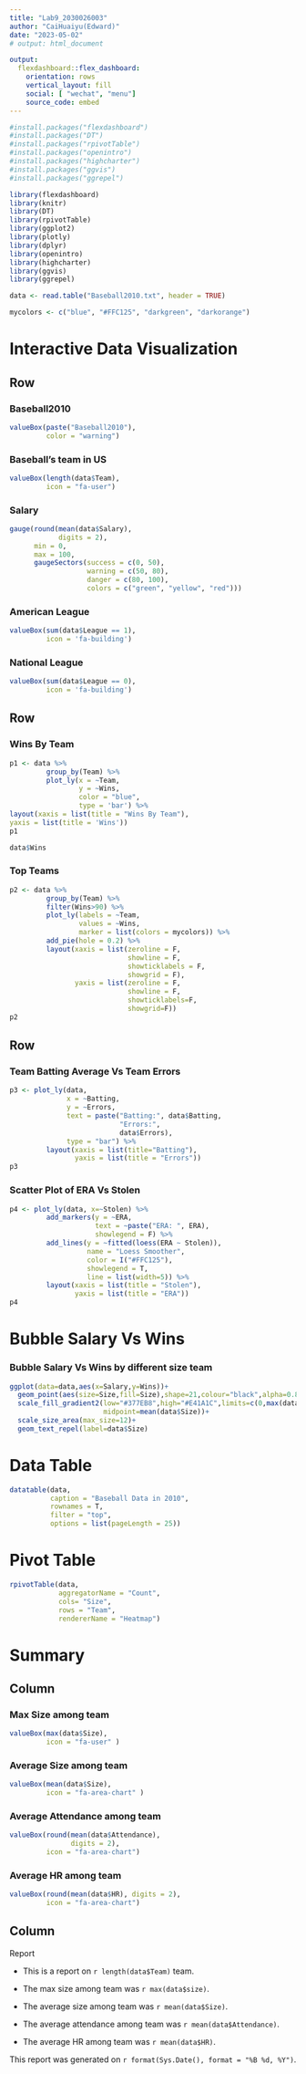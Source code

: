```yaml
---
title: "Lab9_2030026003"
author: "CaiHuaiyu(Edward)"
date: "2023-05-02"
# output: html_document

output: 
  flexdashboard::flex_dashboard:
    orientation: rows
    vertical_layout: fill
    social: [ "wechat", "menu"]
    source_code: embed
---
```


```r
#install.packages("flexdashboard")
#install.packages("DT")
#install.packages("rpivotTable")
#install.packages("openintro")
#install.packages("highcharter")
#install.packages("ggvis")
#install.packages("ggrepel")
```

```r
library(flexdashboard)
library(knitr)
library(DT)
library(rpivotTable)
library(ggplot2)
library(plotly)
library(dplyr)
library(openintro)
library(highcharter)
library(ggvis)
library(ggrepel)
```


```r
data <- read.table("Baseball2010.txt", header = TRUE)
```

```r
mycolors <- c("blue", "#FFC125", "darkgreen", "darkorange")
```

Interactive Data Visualization
=====================================

Row
-------------------------------------

### Baseball2010

```r
valueBox(paste("Baseball2010"),
         color = "warning")
```

### Baseball's team in US

```r
valueBox(length(data$Team),
         icon = "fa-user")
```

### **Salary**

```r
gauge(round(mean(data$Salary),
            digits = 2),
      min = 0,
      max = 100,
      gaugeSectors(success = c(0, 50),
                   warning = c(50, 80),
                   danger = c(80, 100),
                   colors = c("green", "yellow", "red")))
```

### American League
```r
valueBox(sum(data$League == 1),
         icon = 'fa-building')
```

### National League

```r
valueBox(sum(data$League == 0),
         icon = 'fa-building')
```

<!-- ### Size less than 2 -->

<!-- ```{r} -->
<!-- valueBox(sum(data$Size <2), -->
<!--          icon = 'fa-building') -->
<!-- ``` -->

<!-- ### Size larger than 1 -->

<!-- ```{r} -->
<!-- valueBox(sum(data$Size > 1), -->
<!--          icon = 'fa-building') -->
<!-- ``` -->

Row 
-------------------------------

### Wins By Team

```r
p1 <- data %>%
         group_by(Team) %>%
         plot_ly(x = ~Team,
                 y = ~Wins,
                 color = "blue",
                 type = 'bar') %>%
layout(xaxis = list(title = "Wins By Team"),
yaxis = list(title = 'Wins'))
p1

data$Wins

```

### Top Teams

```r
p2 <- data %>%
         group_by(Team) %>%
         filter(Wins>90) %>%
         plot_ly(labels = ~Team,
                 values = ~Wins,
                 marker = list(colors = mycolors)) %>%
         add_pie(hole = 0.2) %>%
         layout(xaxis = list(zeroline = F,
                             showline = F,
                             showticklabels = F,
                             showgrid = F),
                yaxis = list(zeroline = F,
                             showline = F,
                             showticklabels=F,
                             showgrid=F))
p2
```

Row 
------------------------------------
### Team Batting Average Vs Team Errors

```r
p3 <- plot_ly(data,
              x = ~Batting,
              y = ~Errors,
              text = paste("Batting:", data$Batting,
                           "Errors:",
                           data$Errors),
              type = "bar") %>%
         layout(xaxis = list(title="Batting"),
                yaxis = list(title = "Errors"))
p3
```


### Scatter Plot of ERA Vs Stolen

```r
p4 <- plot_ly(data, x=~Stolen) %>%
         add_markers(y = ~ERA,
                     text = ~paste("ERA: ", ERA),
                     showlegend = F) %>%
         add_lines(y = ~fitted(loess(ERA ~ Stolen)),
                   name = "Loess Smoother",
                   color = I("#FFC125"),
                   showlegend = T,
                   line = list(width=5)) %>%
         layout(xaxis = list(title = "Stolen"),
                yaxis = list(title = "ERA"))
p4
```



Bubble Salary Vs Wins
========================================

### Bubble Salary Vs Wins by different size team

```r
ggplot(data=data,aes(x=Salary,y=Wins))+
  geom_point(aes(size=Size,fill=Size),shape=21,colour="black",alpha=0.8)+
  scale_fill_gradient2(low="#377EB8",high="#E41A1C",limits=c(0,max(data$Size)),
                       midpoint=mean(data$Size))+
  scale_size_area(max_size=12)+
  geom_text_repel(label=data$Size)
```

Data Table
========================================

```r
datatable(data,
          caption = "Baseball Data in 2010",
          rownames = T,
          filter = "top",
          options = list(pageLength = 25))
```

Pivot Table
=========================================

```r
rpivotTable(data,
            aggregatorName = "Count",
            cols= "Size",
            rows = "Team",
            rendererName = "Heatmap")
```

Summary {data-orientation=columns} 
===========================================

Column 
-----------------------------------

### Max Size among team

```r
valueBox(max(data$Size),
         icon = "fa-user" )
```
### Average Size among team

```r
valueBox(mean(data$Size),
         icon = "fa-area-chart" )
```


### Average Attendance among team
```r
valueBox(round(mean(data$Attendance),
               digits = 2),
         icon = "fa-area-chart")
```

### Average HR among team

```r
valueBox(round(mean(data$HR), digits = 2),
         icon = "fa-area-chart")
```

Column
---------------------------

Report

* This is a report on `r length(data$Team)` team.

* The max size among team was `r max(data$size)`.

* The average size among team was `r mean(data$Size)`.

* The average attendance among team was `r mean(data$Attendance)`.

* The average HR among team was `r mean(data$HR)`.

This report was generated on `r format(Sys.Date(), format = "%B %d, %Y")`.